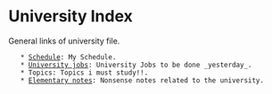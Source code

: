 = University Index =

General links of university file.

    * [[schedule|Schedule]]: My Schedule.
    * [[jobs|University jobs]]: University Jobs to be done _yesterday_.
    * Topics: Topics i must study!!.
    * [[elementary|Elementary notes]]: Nonsense notes related to the university.

